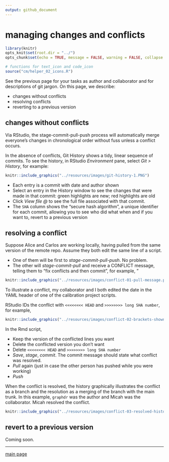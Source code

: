 ```yaml
---
output: github_document
--- 
```


# managing changes and conflicts  

```r
library(knitr)
opts_knit$set(root.dir = "../")
opts_chunk$set(echo = TRUE, message = FALSE, warning = FALSE, collapse = FALSE, fig.keep = 'high')
```

```r
# functions for text_icon and code_icon
source("cm/helper_02_icons.R")
```

See the previous page for your tasks as author and collaborator and for descriptions of git jargon. On this page, we describe:  

- changes without conflicts 
- resolving conflicts 
- reverting to a previous version 




## changes without conflicts 

Via RStudio, the stage-commit-pull-push process will automatically merge everyone's changes in chronological order without fuss unless a conflict occurs. 

In the absence of conflicts, Git History shows a tidy, linear sequence of commits. To see the history, in RStudio *Environment* pane, select *Git > History*, for example: 

```r
knitr::include_graphics("../resources/images/git-history-1.PNG")
```

- Each entry is a commit with date and author shown   
- Select an entry in the History window to see the changes that were made in that commit: green highlights are new; red highlights are old 
- Click *View file \@* to see the full file associated with that commit. 
- The `SHA` column shows the "secure hash algorithm", a unique identifier for each commit, allowing you to see who did what when and if you want to, revert to a previous version 


## resolving a conflict 

Suppose Alice and Carlos are working locally, having pulled from the same version of the remote repo. Assume they both edit the same line of a script. 

- One of them will be first to *stage-commit-pull-push*. No problem. 
- The other will *stage-commit-pull* and receive a CONFLICT message, telling them to "fix conflicts and then commit", for example, "  


```r
knitr::include_graphics("../resources/images/conflict-01-pull-message.png")
```



To illustrate a conflict, my collaborator and I both edited the date in the YAML header of one of the calibration project scripts. 
 
RStudio IDs the conflict with `<<<<<<<< HEAD` and `>>>>>>>> long SHA number`, for example, 


```r
knitr::include_graphics("../resources/images/conflict-02-brackets-shown.png")
```

In the Rmd script, 

- Keep the version of the conflicted lines you want 
- Delete the conflicted version you don't want 
- Delete  `<<<<<<<< HEAD` and `>>>>>>>> long SHA number` 
- *Save*, *stage*, *commit*. The commit message should state what conflict was resolved. 
- *Pull* again (just in case the other person has pushed while you were working) 
- *Push* 

When the conflict is resolved, the history graphically illustrates the conflict as a branch and the resolution as a merging of the branch with the main trunk. In this example, `graphdr` was the author and Micah was the collaborator. Micah resolved the conflict. 

```r
knitr::include_graphics("../resources/images/conflict-03-resolved-history.png")
```

## revert to a previous version 

Coming soon. 









--- 
[main page](../README.md)

